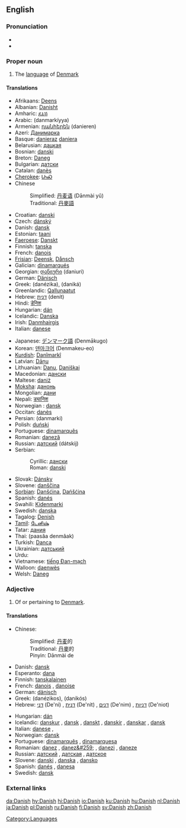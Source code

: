 {{see|danish}}
{{interwiktionary|code=da}}
==English==

===Pronunciation===
*{{IPA|/deɪnɪʃ/}}
*{{audio|en-uk-Danish.ogg|Audio (UK)}}

===Proper noun===
{{wikipedia}}
{{en-proper noun}}
# The [[language]] of [[Denmark]]

====Translations====
{{trans-top|language}}
*Afrikaans: [[Deens]]
*Albanian: [[Danisht]]
*Amharic: [[ዴኒሽ]]
*Arabic: {{ARchar|[[دانماركية]]}} (danmarkíyya) {{f}}
*Armenian: [[դանիերեն]] (danieren)
*Azeri: [[Данимарка]]
*Basque: [[danieraz]] [[daniera]]
*Belarusian: [[дацкая]]
*Bosnian: [[danski#Bosnian|danski]] {{m}}
*Breton: [[Daneg]]
*Bulgarian: [[датски]]
*Catalan: [[danès]] {{m}}
*[[Cherokee]]: [[ᏓᏂᏍ]]
*Chinese
*:Simplified: [[丹麦语]] (Dānmài yǔ)
*:Traditional: [[丹麥語]]
*Croatian: [[danski]]
*Czech: [[dánský]]
*Danish: [[dansk]]
*Estonian: [[taani]]
*[[Faeroese]]: [[Danskt]]
*Finnish: [[tanska]]
*French: [[danois]] {{m}}
*[[Frisian]]: [[Deensk]], [[Dånsch]]
*Galician: [[dinamarqués]]
*Georgian: [[დანიური]] (daniuri)
*German: [[Dänisch]] {{n}}
*Greek: {{t-|el|δανέζικα|n|p}} (danézika), {{t+|el|δανικά|n|p}} (daniká)
*Greenlandic: [[Qallunaatut]]
*Hebrew: [[דנית]] (denít)
*Hindi: [[डेनिश]]
*Hungarian: [[dán]]
*Icelandic: [[Danska]]
*Irish: [[Danmhairgis]]
*Italian: [[danese]] {{m}}
{{trans-mid}}
*Japanese: [[デンマーク語]] (Denmākugo)
*Korean: [[덴마크어]] (Denmakeu-eo)
*[[Kurdish]]: [[Danîmarkî]]
*Latvian: [[Dāņu]]
*Lithuanian: [[Danų]], [[Daniškai]]
*Macedonian: [[дански]]
*Maltese: [[daniż]]
*[[Moksha]]: [[данонь]]
*Mongolian: [[дани]]
*Nepali: [[ड्यानिश]]
*Norwegian<!--do not wikify-->: [[dansk]]
*Occitan: [[danès]]
*Persian: {{FAchar|[[دانمارکی]]}} (danmarki)
*Polish: [[duński]]
*Portuguese: [[dinamarquês]] {{m}}
*Romanian: [[daneză]] {{f}}
*Russian: [[датский]] (dátskij)
*Serbian:
*:Cyrillic: [[дански#Serbian|дански]] {{m}}
*:Roman: [[danski#Serbian|danski]] {{m}}
*Slovak: [[Dánsky]]
*Slovene: [[danščina]] {{f}}
*[[Sorbian]]: [[Danšćina]], [[Dańšćina]]
*Spanish: [[danés]] {{m}}
*Swahili: [[Kidenmarki]]
*Swedish: [[danska]]
*Tagalog: [[Denish]]
*[[Tamil]]: [[டேனிஷ்]]
*Tatar: [[дания]]
*Thai: {{THchar|[[ภาษาเดนมาร์ก]]}} (paasăa denmâak)
*Turkish: [[Danca]]
*Ukrainian: [[датський]]
*Urdu: {{URchar|[[ڈينش]]}}
*Vietnamese: [[tiếng Đan-mạch]]
*Walloon: [[daenwès]]
*Welsh: [[Daneg]]
{{trans-bottom}}

<!--split to [[danish]]

===Noun===
'''Danish''' ([[Danishes]])

# ''Danish pastry'', light sweet yeast-raised roll usually filled with fruits

====Translations====
*Danish: [[wienerbrød]]
*Finnish: [[viineri]], [[wienerleipä]]
*Swedish: [[wienerbröd]] {{n}}

====See also====
*[[w:en:Danish pastry|Wikipedia article on Danish pastries]]
-->

===Adjective===
{{en-adj|-}}

# Of or pertaining to [[Denmark]].

====Translations====
{{trans-top|of Denmark}}
*Chinese:
*:Simplified: [[丹麦]]的
*:Traditional: [[丹麥]]的
*:Pinyin: Dānmài de
*Danish: [[dansk]]
*Esperanto: [[dana]]
*Finnish: [[tanskalainen]]
*French: [[danois]] {{m}}, [[danoise]] {{f}}
*German: [[dänisch]]
*Greek: {{t|el|δανέζικος|m|s}} (danézikos), {{t|el|δανικός|m|s}} (danikós)
*Hebrew: [[דני]] (De'ni) {{m}}, [[דנית]] (De'nit) {{f}}, [[דנים]] (De'nim) {{m}} {{p}}, [[דניות]] (De'niot){{f}} {{p}}
{{trans-mid}}
*Hungarian: [[dán]]
*Icelandic: [[danskur]] {{m}}, [[dansk]] {{f}}, [[danskt]] {{n}}, [[danskir]] {{m}} {{p}},  [[danskar]] {{f}} {{p}}, [[dansk]] {{n}} {{p}}
*Italian: [[danese]] {{m}}, {{f}}
*Norwegian: [[dansk]]
*Portuguese: [[dinamarquês]] {{m}}, [[dinamarquesa]] {{f}}
*Romanian: [[danez]] {{m}}, [[danez&#259;]] {{f}}, [[danezi]] {{p}}, [[daneze]] {{f}} {{p}}
*Russian: [[датский]] {{m}}, [[датская]] {{f}}, [[датское]] {{n}}
*Slovene: [[danski]] {{m}}, [[danska]] {{f}}, [[dansko]] {{n}}
*Spanish: [[danés]] {{m}}, [[danesa]] {{f}}
*Swedish: [[dansk]]
{{trans-bottom}}

===External links===
{{ethnologue|code=dan}}

[[Category:Languages]]

[[da:Danish]]
[[hy:Danish]]
[[hi:Danish]]
[[io:Danish]]
[[ku:Danish]]
[[hu:Danish]]
[[nl:Danish]]
[[ja:Danish]]
[[pl:Danish]]
[[ru:Danish]]
[[fi:Danish]]
[[sv:Danish]]
[[zh:Danish]]
